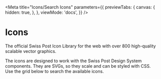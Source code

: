 
<Meta
  title="Icons/Search Icons"
  parameters={{
    previewTabs: {
      canvas: {
        hidden: true,
      },
    },
    viewMode: 'docs',
  }}
/>

# Icons

<p className="lead">
  The official Swiss Post Icon Library for the web with over 800 high-quality scalable vector
  graphics.
</p>

The icons are designed to work with the Swiss Post Design System components. They are SVGs, so they scale and can be styled with CSS.<br/>
Use the grid below to search the available icons.

<Search />
